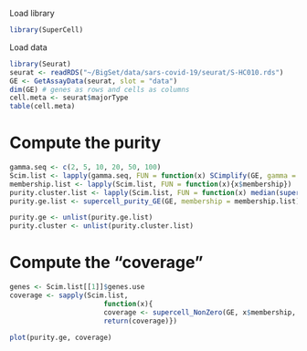 Load library
```r
library(SuperCell)
```

Load data
```r
library(Seurat)
seurat <- readRDS("~/BigSet/data/sars-covid-19/seurat/S-HC010.rds")
GE <- GetAssayData(seurat, slot = "data")
dim(GE) # genes as rows and cells as columns
cell.meta <- seurat$majorType
table(cell.meta)
```
# Compute the purity
```r
gamma.seq <- c(2, 5, 10, 20, 50, 100)
Scim.list <- lapply(gamma.seq, FUN = function(x) SCimplify(GE, gamma = x))
membership.list <- lapply(Scim.list, FUN = function(x){x$membership})
purity.cluster.list <- lapply(Scim.list, FUN = function(x) median(supercell_purity(clusters = cell.meta, supercell_membership = x$membership)))
purity.ge.list <- supercell_purity_GE(GE, membership = membership.list)

purity.ge <- unlist(purity.ge.list)
purity.cluster <- unlist(purity.cluster.list)
```
# Compute the "coverage"
```r
genes <- Scim.list[[1]]$genes.use
coverage <- sapply(Scim.list, 
                       function(x){ 
                       coverage <- supercell_NonZero(GE, x$membership, genes = genes)
                       return(coverage)})
```

```r
plot(purity.ge, coverage)
```


